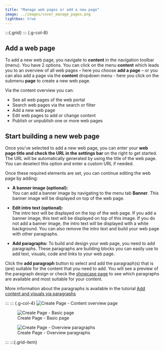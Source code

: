 ```yaml
---
title: "Manage web pages or add a new page"
image: ../images/cover_manage_pages.png
lightbox: true
---
```


:::{.grid}
::: {.g-col-8}

## Add a web page

To add a new web page, you navigate to **content** in the navigation toolbar (menu). You have 2 options. You can click on
the menu **content** which leads you to an overview of all web pages – here you choose **add a page** – or you can also add
a page via the **content** dropdown menu  - here you click on the submenu **page** to create a new web page.

Via the content overview you can:

- See all web pages of the web portal
- Search web pages via the search or filter
- Add a new web page
- Edit web pages to add or change content
- Publish or unpublish one or more web pages

## Start building a new web page

Once you’ve selected to add a new web page, you can enter your **web page title and check the URL in the settings bar** on
the right to get started. The URL will be automatically generated by using the title of the web page. You can deselect
this option and enter a custom URL if needed.

Once these required elements are set, you can continue editing the web page by adding:

- **A banner image (optional):**\
You can add a banner image by navigating to the menu tab **Banner**. This banner image will be displayed on top of the web
page.

- **Edit intro text (optional):**\
The intro text will be displayed on the top of the web page. If you add a banner image, this text will be displayed on
top of this image. If you do not add a banner image, the intro text will be displayed with a white background. You can
also remove the intro text and build your web page with other paragraphs.

- **Add paragraphs:**
To build and design your web page, you need to add paragraphs. These paragraphs are building blocks you can easily use
to add text, visuals, code and links to your web page.

Click the **add paragraph** button to select and add the paragraph(s) that is (are) suitable for the content that you need
to add. You will see a preview of the paragraph design or check the
[showcase page](https://demo.apex.esa.int/en/tools/showcase-page) to see which paragraphs are available and most suitable
for your content.

More information about the paragraphs is available in the tutorial [Add content and visuals via paragraphs](./paragraphs.qmd)

:::
::: {.g-col-4}
![Create Page - Content overview page](../images/create_page_1.png){group="gallery-create-page"}

![Create Page - Basic page](../images/create_page_2.png){group="gallery-create-page"}

![Create Page - Overview paragraphs](../images/create_page_3.png){group="gallery-create-page"}

:::
:::{.grid-item}
